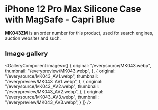 
# iPhone 12 Pro Max Silicone Case with MagSafe - Capri Blue

<Callout type='info' emoji='👉🏻'>**MK043ZM** is an order number for this product, used for search engines, auction websites and such.</Callout>

## Image gallery

<GalleryComponent
    images={[
      {
        original: "/everysource/MK043.webp",
        thumbnail: "/everypreview/MK043.webp",
      },
      {
        original: "/everysource/MK043_AV1.webp",
        thumbnail: "/everypreview/MK043_AV1.webp",
      },
      {
        original: "/everysource/MK043_AV2.webp",
        thumbnail: "/everypreview/MK043_AV2.webp",
      },
      {
        original: "/everysource/MK043_AV3.webp",
        thumbnail: "/everypreview/MK043_AV3.webp",
      }
    ]}
  />
